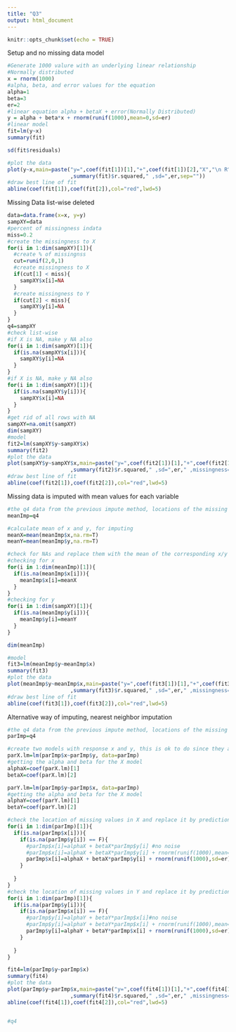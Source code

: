 ```yaml
---
title: "Q3"
output: html_document
---
```


```r
knitr::opts_chunk$set(echo = TRUE)
```


Setup and no missing data model
```r
#Generate 1000 valure with an underlying linear relationship
#Normally distributed
x = rnorm(1000)
#alpha, beta, and error values for the equation
alpha=1
beta=3
er=2
#linear equation alpha + betaX + error(Normally Distributed)
y = alpha + beta*x + rnorm(runif(1000),mean=0,sd=er)
#linear model
fit=lm(y~x)
summary(fit)

sd(fit$residuals)

#plot the data
plot(y~x,main=paste("y=",coef(fit[1])[1],"+",coef(fit[1])[2],"X","\n R^2="
                    ,summary(fit)$r.squared," ,sd=",er,sep=""))
#draw best line of fit
abline(coef(fit[1]),coef(fit[2]),col="red",lwd=5)
```

Missing Data list-wise deleted
```r
data=data.frame(x=x, y=y)
sampXY=data
#percent of missingness indata
miss=0.2
#create the missingness to X
for(i in 1:dim(sampXY)[1]){
  #create % of missingnss
  cut=runif(2,0,1)
  #create missingness to X
  if(cut[1] < miss){
    sampXY$x[i]=NA
  }
  #create missingness to Y
  if(cut[2] < miss){
    sampXY$y[i]=NA
  }
}
q4=sampXY
#check list-wise
#if X is NA, make y NA also
for(i in 1:dim(sampXY)[1]){
  if(is.na(sampXY$x[i])){
    sampXY$y[i]=NA
  }
}
#if X is NA, make y NA also
for(i in 1:dim(sampXY)[1]){
  if(is.na(sampXY$y[i])){
    sampXY$x[i]=NA
  }
}
#get rid of all rows with NA
sampXY=na.omit(sampXY)
dim(sampXY)
#model
fit2=lm(sampXY$y~sampXY$x)
summary(fit2)
#plot the data
plot(sampXY$y~sampXY$x,main=paste("y=",coef(fit2[1])[1],"+",coef(fit2[1])[2],"X","\n R^2="
                    ,summary(fit2)$r.squared," ,sd=",er," ,missingness=",miss,sep=""))
#draw best line of fit
abline(coef(fit2[1]),coef(fit2[2]),col="red",lwd=5)
```

Missing data is imputed with mean values for each variable
```r
#the q4 data from the previous impute method, locations of the missing values are the same
meanImp=q4

#calculate mean of x and y, for imputing
meanX=mean(meanImp$x,na.rm=T)
meanY=mean(meanImp$y,na.rm=T)

#check for NAs and replace them with the mean of the corresponding x/y
#checking for x
for(i in 1:dim(meanImp)[1]){
  if(is.na(meanImp$x[i])){
    meanImp$x[i]=meanX
  }
}
#checking for y
for(i in 1:dim(sampXY)[1]){
  if(is.na(meanImp$y[i])){
    meanImp$y[i]=meanY
  }
}

dim(meanImp)

#model
fit3=lm(meanImp$y~meanImp$x)
summary(fit3)
#plot the data
plot(meanImp$y~meanImp$x,main=paste("y=",coef(fit3[1])[1],"+",coef(fit3[1])[2],"X","\n R^2="
                    ,summary(fit3)$r.squared," ,sd=",er," ,missingness=",miss,sep=""))
#draw best line of fit
abline(coef(fit3[1]),coef(fit3[2]),col="red",lwd=5)
```

Alternative way of imputing, nearest neighbor imputation

```r
#the q4 data from the previous impute method, locations of the missing values are the same
parImp=q4

#create two models with response x and y, this is ok to do since they are indenpendent and normally distributed
parX.lm=lm(parImp$x~parImp$y, data=parImp)
#getting the alpha and beta for the X model
alphaX=coef(parX.lm)[1]
betaX=coef(parX.lm)[2]

parY.lm=lm(parImp$y~parImp$x, data=parImp)
#getting the alpha and beta for the X model
alphaY=coef(parY.lm)[1]
betaY=coef(parY.lm)[2]

#check the location of missing values in X and replace it by prediction
for(i in 1:dim(parImp)[1]){
  if(is.na(parImp$x[i])){
    if(is.na(parImp$y[i]) == F){
      #parImp$x[i]=alphaX + betaX*parImp$y[i] #no noise
      #parImp$x[i]=alphaX + betaX*parImp$y[i] + rnorm(runif(1000),mean=0,sd=10) #+ noise
      parImp$x[i]=alphaX + betaX*parImp$y[i] + rnorm(runif(1000),sd=er) #+ noise
    }
    
  }
}
#check the location of missing values in Y and replace it by prediction
for(i in 1:dim(parImp)[1]){
  if(is.na(parImp$y[i])){
    if(is.na(parImp$x[i]) == F){
      #parImp$y[i]=alphaY + betaY*parImp$x[i]#no noise
      #parImp$y[i]=alphaY + betaY*parImp$x[i] + rnorm(runif(1000),mean=0,sd=10) #plus noise
      parImp$y[i]=alphaY + betaY*parImp$x[i] + rnorm(runif(1000),sd=er) #plus noise
    }
    
  }
}

fit4=lm(parImp$y~parImp$x)
summary(fit4)
#plot the data
plot(parImp$y~parImp$x,main=paste("y=",coef(fit4[1])[1],"+",coef(fit4[1])[2],"X","\n R^2="
                    ,summary(fit4)$r.squared," ,sd=",er," ,missingness=",miss,sep=""),xlim=c(-3,3))
abline(coef(fit4[1]),coef(fit4[2]),col="red",lwd=5)


#q4
```

